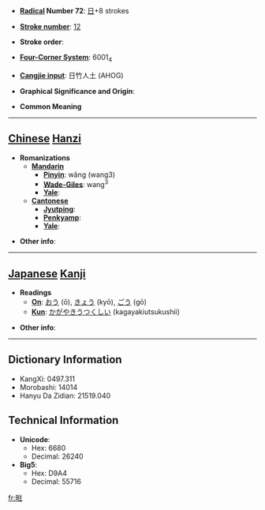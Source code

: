 * '''[[Wiktionary:Chinese radical index| Radical]] Number 72''': [[Wiktionary:Chinese radical index 日|日]]+8 strokes

* '''[[Wiktionary:Chinese total strokes index|Stroke number]]''': [[Wiktionary:Chinese total strokes index 12|12]]

* '''Stroke order''': 

* '''[[Wiktionary:Chinese four corner index|Four-Corner System]]''': 6001<sub>4</sub>

* '''[[Wiktionary:Chinese Cangjie index|Cangjie input]]''': 日竹人土 (AHOG)

* '''Graphical Significance and Origin''': 

* '''Common Meaning'''

----

== [[Chinese]] [[Hanzi]] ==

* '''Romanizations'''
** '''[[Mandarin]]'''
*** '''[[Pinyin]]''': wǎng (wang3)
*** '''[[Wade-Giles]]''': wang<sup>3</sup>
*** '''[[Yale]]''': 
** '''[[Cantonese]]'''
*** '''[[Jyutping]]''':
*** '''[[Penkyamp]]''': 
*** '''[[Yale]]''': 

* '''Other info''': 

----

== [[Japanese]] [[Kanji]] ==

* '''Readings'''
** '''[[On]]''': [[おう]] (ō), [[きょう]] (kyō), [[ごう]] (gō)
** '''[[Kun]]''': [[かがやきうつくしい]] (kagayakiutsukushii)

* '''Other info''':  

----

== Dictionary Information ==

* KangXi: 0497.311
* Morobashi: 14014
* Hanyu Da Zidian: 21519.040

== Technical Information ==

* '''Unicode''':
** Hex: 6680
** Decimal: 26240
* '''Big5''':
** Hex: D9A4
** Decimal: 55716

[[fr:暀]]
